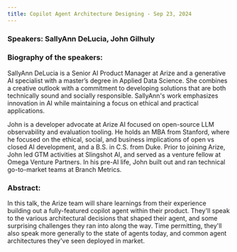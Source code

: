 ```yaml
---
title: Copilot Agent Architecture Designing - Sep 23, 2024
---
```


### Speakers: SallyAnn DeLucia, John Gilhuly

### Biography of the speakers:

SallyAnn DeLucia is a Senior AI Product Manager at Arize and a generative AI specialist with a master’s degree in Applied Data Science. She combines a creative outlook with a commitment to developing solutions that are both technically sound and socially responsible. SallyAnn's work emphasizes innovation in AI while maintaining a focus on ethical and practical applications.

John is a developer advocate at Arize AI focused on open-source LLM observability and evaluation tooling. He holds an MBA from Stanford, where he focused on the ethical, social, and business implications of open vs closed AI development, and a B.S. in C.S. from Duke. Prior to joining Arize, John led GTM activities at Slingshot AI, and served as a venture fellow at Omega Venture Partners. In his pre-AI life, John built out and ran technical go-to-market teams at Branch Metrics.

### Abstract:

In this talk, the Arize team will share learnings from their experience building out a fully-featured copilot agent within their product. They'll speak to the various architectural decisions that shaped their agent, and some surprising challenges they ran into along the way. Time permitting, they'll also speak more generally to the state of agents today, and common agent architectures they've seen deployed in market.
